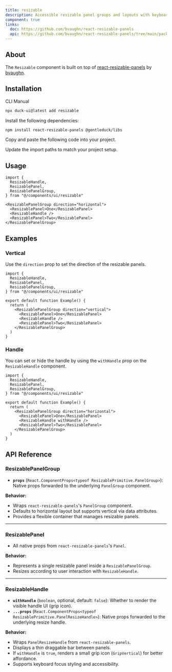 ```yaml
---
title: resizable
description: Accessible resizable panel groups and layouts with keyboard support.
component: true
links:
  doc: https://github.com/bvaughn/react-resizable-panels
  api: https://github.com/bvaughn/react-resizable-panels/tree/main/packages/react-resizable-panels
---
```


<ComponentPreview
  name="resizable-1"
  description="A group of resizable horizontal and vertical panels."
/>

## About

The `Resizable` component is built on top of [react-resizable-panels](https://github.com/bvaughn/react-resizable-panels) by [bvaughn](https://github.com/bvaughn).

## Installation

<Tabs defaultValue="cli">

<TabsList>
  <TabsTrigger value="cli">CLI</TabsTrigger>
  <TabsTrigger value="manual">Manual</TabsTrigger>
</TabsList>
<TabsContent value="cli">

```bash
npx duck-ui@latest add resizable
```

</TabsContent>

<TabsContent value="manual">

<Steps>

<Step>Install the following dependencies:</Step>

```bash
npm install react-resizable-panels @gentleduck/libs
```

<Step>Copy and paste the following code into your project.</Step>

<ComponentSource name="resizable" title="components/ui/resizable.tsx" />

<Step>Update the import paths to match your project setup.</Step>

</Steps>

</TabsContent>

</Tabs>

## Usage

```tsx showLineNumbers
import {
  ResizableHandle,
  ResizablePanel,
  ResizablePanelGroup,
} from "@/components/ui/resizable"
```

```tsx showLineNumbers
<ResizablePanelGroup direction="horizontal">
  <ResizablePanel>One</ResizablePanel>
  <ResizableHandle />
  <ResizablePanel>Two</ResizablePanel>
</ResizablePanelGroup>
```

## Examples

### Vertical

Use the `direction` prop to set the direction of the resizable panels.

<ComponentPreview
  name="resizable-2"
  description="A group of resizable vertical panels."
/>

```tsx showLineNumbers {9}
import {
  ResizableHandle,
  ResizablePanel,
  ResizablePanelGroup,
} from "@/components/ui/resizable"

export default function Example() {
  return (
    <ResizablePanelGroup direction="vertical">
      <ResizablePanel>One</ResizablePanel>
      <ResizableHandle />
      <ResizablePanel>Two</ResizablePanel>
    </ResizablePanelGroup>
  )
}
```

### Handle

You can set or hide the handle by using the `withHandle` prop on the `ResizableHandle` component.

<ComponentPreview
  name="resizable-3"
  description="A group of resizable panels with a handle."
/>

```tsx showLineNumbers {11}
import {
  ResizableHandle,
  ResizablePanel,
  ResizablePanelGroup,
} from "@/components/ui/resizable"

export default function Example() {
  return (
    <ResizablePanelGroup direction="horizontal">
      <ResizablePanel>One</ResizablePanel>
      <ResizableHandle withHandle />
      <ResizablePanel>Two</ResizablePanel>
    </ResizablePanelGroup>
  )
}
```

## API Reference

### **ResizablePanelGroup**

* **`props`** (`React.ComponentProps<typeof ResizablePrimitive.PanelGroup>`): Native props forwarded to the underlying `PanelGroup` component.

**Behavior:**

* Wraps `react-resizable-panels`'s `PanelGroup` component.
* Defaults to horizontal layout but supports vertical via data attributes.
* Provides a flexible container that manages resizable panels.

---

### **ResizablePanel**

* All native props from `react-resizable-panels`'s `Panel`.

**Behavior:**

* Represents a single resizable panel inside a `ResizablePanelGroup`.
* Resizes according to user interaction with `ResizableHandle`.

---

### **ResizableHandle**

* **`withHandle`** (`boolean`, optional, default: `false`): Whether to render the visible handle UI (grip icon).
* **`...props`** (`React.ComponentProps<typeof ResizablePrimitive.PanelResizeHandle>`): Native props forwarded to the underlying resize handle.

**Behavior:**

* Wraps `PanelResizeHandle` from `react-resizable-panels`.
* Displays a thin draggable bar between panels.
* If `withHandle` is `true`, renders a small grip icon (`GripVertical`) for better affordance.
* Supports keyboard focus styling and accessibility.
